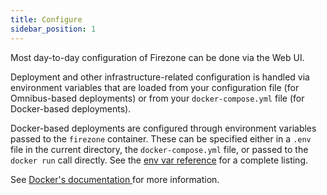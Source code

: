 ```yaml
---
title: Configure
sidebar_position: 1
---
```


Most day-to-day configuration of Firezone can be done via the Web UI.

Deployment and other infrastructure-related configuration is handled via
environment variables that are loaded from your configuration file (for
Omnibus-based deployments) or from your `docker-compose.yml` file (for
Docker-based deployments).

Docker-based deployments are configured through environment
variables passed to the `firezone` container. These can be
specified either in a `.env` file in the current directory,
the `docker-compose.yml` file, or passed to the `docker run`
call directly. See the [env var reference](../../reference/env-vars)
for a complete listing.

See [Docker's documentation
](https://docs.docker.com/compose/envvars-precedence/) for more information.
